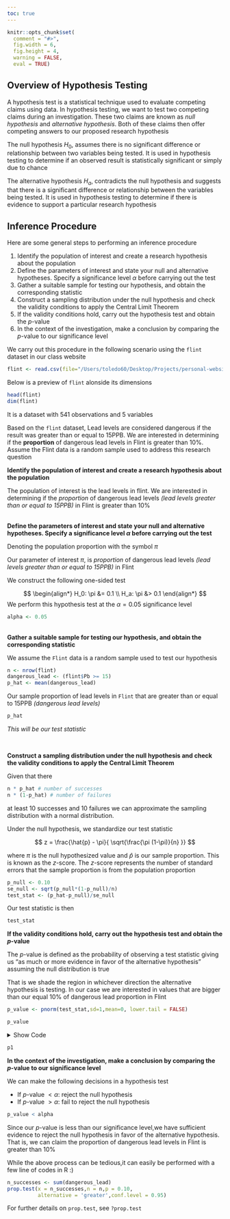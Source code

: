 ```yaml
---
toc: true
---
```


```r
knitr::opts_chunk$set(
  comment = "#>",
  fig.width = 6,
  fig.height = 4,
  warning = FALSE,
  eval = TRUE)
```


## Overview of Hypothesis Testing

A hypothesis test is a statistical technique used to evaluate competing claims using data. In hypothesis testing, we want to test two competing claims during an investigation. These two claims are known as *null hypothesis* and *alternative hypothesis*. Both of these claims then offer competing answers to our proposed research hypothesis

The null hypothesis $H_0$, assumes there is no significant difference or relationship between two variables being tested. It is used in hypothesis testing to determine if an observed result is statistically significant or simply due to chance


The alternative hypothesis $H_a$, contradicts the null hypothesis and suggests that there is a significant difference or relationship between the variables being tested. It is used in hypothesis testing to determine if there is evidence to support a particular research hypothesis

## Inference Procedure 

Here are some general steps to performing an inference procedure

1. Identify the population of interest and create a research hypothesis about the population 
2. Define the parameters of interest and state your null and alternative hypotheses. Specify a significance level $\alpha$ before carrying out the test
3. Gather a suitable sample for testing our hypothesis, and obtain the corresponding statistic
4. Construct a sampling distribution under the null hypothesis and check the validity conditions to apply the Central Limit Theorem
5. If the validity conditions hold, carry out the hypothesis test and obtain the $p$-value
6. In the context of the investigation, make a conclusion by comparing the $p$-value to our significance level

We carry out this procedure in the following scenario using the `flint` dataset in our class website

```r
flint <- read.csv(file="/Users/toledo60/Desktop/Projects/personal-website/ucla/stats10/data/flint.csv")
```

Below is a preview of `flint` alonside its dimensions
```r
head(flint)
dim(flint)
```

It is a dataset with 541 observations and 5 variables


Based on the `flint` dataset, Lead levels are considered dangerous if the result was greater than or equal to 15PPB. We are interested in determining if the **proportion** of dangerous lead levels in Flint is greater than $10\%$. Assume the Flint data is a random sample used to address this research question


**Identify the population of interest and create a research hypothesis about the population**

The population of interest is the lead levels in flint. We are interested in determining if the *proportion* of dangerous lead levels *(lead levels greater than or equal to 15PPB)* in Flint is greater than $10\%$

<br/>
**Define the parameters of interest and state your null and alternative hypotheses. Specify a significance level $\alpha$ before carrying out the test**

Denoting the population proportion with the symbol $\pi$

Our parameter of interest $\pi$, is *proportion* of dangerous lead levels *(lead levels greater than or equal to 15PPB)* in Flint

We construct the following one-sided test

$$
\begin{align*}
H_0: \pi &= 0.1 \\
H_a: \pi &> 0.1
\end{align*}
$$
We perform this hypothesis test at the $\alpha =0.05$ significance level

```r
alpha <- 0.05
```


<br/>
**Gather a suitable sample for testing our hypothesis, and obtain the corresponding statistic**

We assume the `Flint` data is a random sample used to test our hypothesis

```r
n <- nrow(flint)
dangerous_lead <- (flint$Pb >= 15)
p_hat <- mean(dangerous_lead)
```

Our sample proportion of lead levels in `Flint` that are greater than or equal to 15PPB *(dangerous lead levels)*

```r
p_hat
```

*This will be our test statistic*


<br/>

**Construct a sampling distribution under the null hypothesis and check the validity conditions to apply the Central Limit Theorem**

Given that there

```r
n * p_hat # number of successes
n * (1-p_hat) # number of failures
```

at least 10 successes and 10 failures we can approximate the sampling distribution with a normal distribution. 

Under the null hypothesis, we standardize our test statistic

$$
z = \frac{\hat{p} - \pi}{ \sqrt{\frac{\pi (1-\pi)}{n}  }}
$$

where $\pi$ is the null hypothesized value and $\hat{p}$ is our sample proportion. This is known as the $z$-score. The $z$-score represents the number of standard errors that the sample proportion is from the population proportion

```r
p_null <- 0.10
se_null <- sqrt(p_null*(1-p_null)/n)
test_stat <- (p_hat-p_null)/se_null
```

Our test statistic is then 

```r
test_stat
```

**If the validity conditions hold, carry out the hypothesis test and obtain the $p$-value**

The $p$-value is defined as the probability of observing a test statistic giving us "as much or more evidence in favor of the alternative hypothesis" assuming the null distribution is true

That is we shade the region in whichever direction the alternative hypothesis is testing. In our case we are interested in values that are bigger than our equal $10\%$ of dangerous lead proportion in Flint

```r
p_value <- pnorm(test_stat,sd=1,mean=0, lower.tail = FALSE)
```

```r
p_value
```



<details>
<summary>Show Code</summary>

This code is not required for your lab, and is only used for teaching demonstration

```r
library(ggplot2)
library(patchwork)
```

```r
theme_set(theme_bw())
theme_replace(panel.grid.minor = element_blank(),
              panel.grid.major = element_blank())
```


```r
x_limits <- c(-4,4)
p1 <- ggplot(data.frame(x = x_limits), aes(x)) +
  stat_function(fun = dnorm,
                geom = "line",
                xlim = x_limits) +
  stat_function(fun = dnorm,
                geom = "area",
                fill = '#cf5d55',
                alpha =0.3,
                xlim = c(test_stat, 4))+
  geom_vline(xintercept = test_stat,linetype=2,color = '#cf5d55')+
  labs(x = '',y= 'Density')+
  annotate("text", x = test_stat+1.1, y = 0.07, 
           label = paste0('p-value = ',round(p_value,2)),
           size=4.5)+
  scale_x_continuous(name = '',limits = x_limits,
                     breaks = -4:4)
```

</details>

```r
p1
```



**In the context of the investigation, make a conclusion by comparing the $p$-value to our significance level**

We can make the following decisions in a hypothesis test

* If $p$-value $< \alpha$: reject the null hypothesis 
* If $p$-value $> \alpha$: fail to reject the null hypothesis


```r
p_value < alpha
```


Since our $p$-value is less than our significance level,we have sufficient evidence to reject the null hypothesis in favor of the alternative hypothesis. That is, we can claim the proportion of dangerous lead levels in Flint is greater than $10\%$


While the above process can be tedious,it can easily be performed with a few line of codes in R :)

```r
n_successes <- sum(dangerous_lead)
prop.test(x = n_successes,n = n,p = 0.10,
          alternative = 'greater',conf.level = 0.95)
```


For further details on `prop.test`, see `?prop.test`


